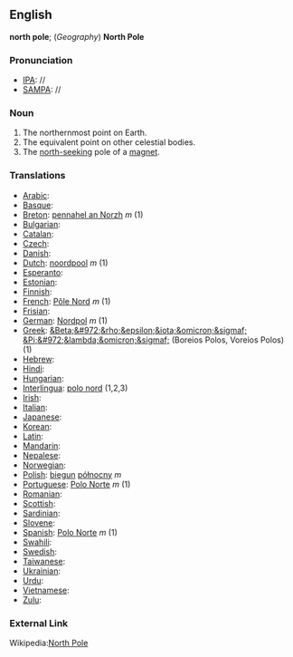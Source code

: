 ==English==
'''north pole'''; (''Geography'') '''North Pole'''

===Pronunciation===

*[[IPA]]: //
*[[SAMPA]]: //


===Noun===

#The northernmost point on Earth.
#The equivalent point on other celestial bodies.
#The [[north-seeking]] pole of a [[magnet]].

===Translations===

*[[Arabic]]:
*[[Basque]]:
*[[Breton]]: [[pennahel an Norzh]] ''m'' (1)
*[[Bulgarian]]:
*[[Catalan]]:
*[[Czech]]:
*[[Danish]]:
*[[Dutch]]: [[noordpool]] ''m'' (1)
*[[Esperanto]]:
*[[Estonian]]:
*[[Finnish]]:
*[[French]]: [[Pôle Nord]] ''m'' (1)
*[[Frisian]]:
*[[German]]: [[Nordpol]] ''m'' (1)
*[[Greek]]: [[&Beta;&#972;&rho;&epsilon;&iota;&omicron;&sigmaf; &Pi;&#972;&lambda;&omicron;&sigmaf;]] (Boreios Polos, Voreios Polos) (1)
*[[Hebrew]]:
*[[Hindi]]:
*[[Hungarian]]:
*[[Interlingua]]: [[polo nord]] (1,2,3)
*[[Irish]]:
*[[Italian]]:
*[[Japanese]]:
*[[Korean]]:
*[[Latin]]:
*[[Mandarin]]:
*[[Nepalese]]:
*[[Norwegian]]:
*[[Polish]]: [[biegun]] [[północny]] ''m''
*[[Portuguese]]: [[Polo Norte]] ''m'' (1)
*[[Romanian]]:
*[[Scottish]]:
*[[Sardinian]]:
*[[Slovene]]:
*[[Spanish]]: [[Polo Norte]] ''m'' (1)
*[[Swahili]]:
*[[Swedish]]:
*[[Taiwanese]]:
*[[Ukrainian]]:
*[[Urdu]]:
*[[Vietnamese]]:
*[[Zulu]]:

===External Link===

Wikipedia:[[wikipedia:en:North Pole|North Pole]]